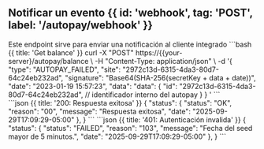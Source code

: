 
## Notificar un evento {{ id: 'webhook', tag: 'POST', label: '/autopay/webhook' }}

<Row>
    <Col>
        Este endpoint sirve para enviar una notificación al cliente integrado
        <ApiReader
            path="/autopay/webhook"
            method="POST"
            api={props.refs}
        />
    </Col>
    <Col sticky={true}>
                <CodeGroup title="Solicitud" tag="POST" label="/autopay/webhook">
                    ```bash {{ title: 'Get balance' }}
                    curl -X "POST" https://{{your-server}/autopay/balance \
                    -H "Content-Type: application/json" \
                    -d '{
                        "type": "AUTOPAY_FAILED",
                        "site": "2972c13d-6315-4da3-80d7-64c24eb232ad",
                        "signature": "Base64(SHA-256(secretKey + data + date))",
                        "date": "2023-01-19 15:57:23",
                        "data":  "data": {
                            "id": "2972c13d-6315-4da3-80d7-64c24eb232ad", // identificador interno del autopay
                        }
                    }
                    '
                    ```
                </CodeGroup>
            </Col>
</Row>

<Row>
    <Col>
        <ApiReader
            path="/autopay/webhook"
            method="POST"
            type="response"
            api={props.refs}
        />
    </Col>
    <Col sticky>
        <br />
        <CodeGroup title="Respuesta">
            ```json {{ title: '200: Respuesta exitosa' }}
            {
              "status": {
                 "status": "OK",
                 "reason": "00",
                 "message": "Respuesta exitosa",
                 "date": "2025-09-29T17:09:29-05:00"
              },
            }
            ```
            ```json {{ title: '401: Autenticación invalida' }}
            {
              "status": {
                 "status": "FAILED",
                 "reason": "103",
                 "message": "Fecha del seed mayor de 5 minutos.",
                 "date": "2025-09-29T17:09:29-05:00"
              },
            }
            ```
        </CodeGroup>
    </Col>
</Row>
